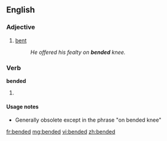 ==English==

===Adjective===
{{en-adj|-}}

# {{archaic}} [[bent]]
#:''He offered his fealty on '''bended''' knee.''

===Verb===
'''bended'''

# {{archaic}} {{past of|[[bend]]}}

====Usage notes====
*Generally obsolete except in the phrase "on bended knee"

[[fr:bended]]
[[mg:bended]]
[[vi:bended]]
[[zh:bended]]